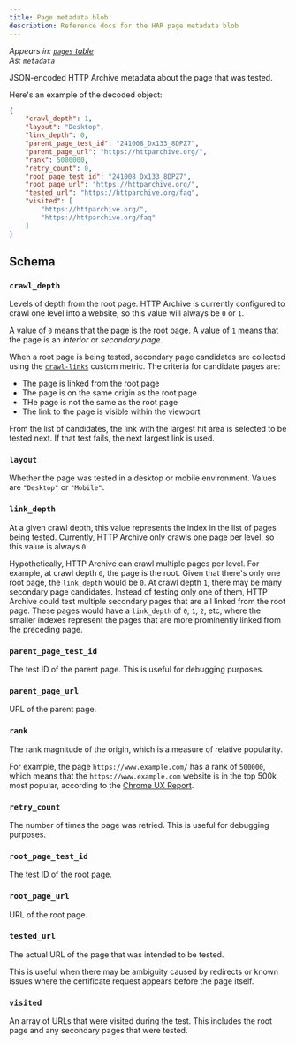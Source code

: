 ```yaml
---
title: Page metadata blob
description: Reference docs for the HAR page metadata blob
---
```


_Appears in: [`pages` table](/reference/tables/pages/)_\
_As: `metadata`_

JSON-encoded HTTP Archive metadata about the page that was tested.

Here's an example of the decoded object:

```json
{
    "crawl_depth": 1,
    "layout": "Desktop",
    "link_depth": 0,
    "parent_page_test_id": "241008_Dx133_8DPZ7",
    "parent_page_url": "https://httparchive.org/",
    "rank": 5000000,
    "retry_count": 0,
    "root_page_test_id": "241008_Dx133_8DPZ7",
    "root_page_url": "https://httparchive.org/",
    "tested_url": "https://httparchive.org/faq",
    "visited": [
        "https://httparchive.org/",
        "https://httparchive.org/faq"
    ]
}
```

## Schema

### `crawl_depth`

Levels of depth from the root page. HTTP Archive is currently configured to crawl one level into a website, so this value will always be `0` or `1`.

A value of `0` means that the page is the root page. A value of `1` means that the page is an _interior_ or _secondary page_.

When a root page is being tested, secondary page candidates are collected using the [`crawl-links`](https://github.com/HTTPArchive/custom-metrics/blob/main/dist/crawl_links.js) custom metric. The criteria for candidate pages are:

- The page is linked from the root page
- The page is on the same origin as the root page
- THe page is not the same as the root page
- The link to the page is visible within the viewport

From the list of candidates, the link with the largest hit area is selected to be tested next. If that test fails, the next largest link is used.

### `layout`

Whether the page was tested in a desktop or mobile environment. Values are `"Desktop"` or `"Mobile"`.

### `link_depth`

At a given crawl depth, this value represents the index in the list of pages being tested. Currently, HTTP Archive only crawls one page per level, so this value is always `0`.

Hypothetically, HTTP Archive can crawl multiple pages per level. For example, at crawl depth `0`, the page is the root. Given that there's only one root page, the `link_depth` would be `0`. At crawl depth `1`, there may be many secondary page candidates. Instead of testing only one of them, HTTP Archive could test multiple secondary pages that are all linked from the root page. These pages would have a `link_depth` of `0`, `1`, `2`, etc, where the smaller indexes represent the pages that are more prominently linked from the preceding page.

### `parent_page_test_id`

The test ID of the parent page. This is useful for debugging purposes.

### `parent_page_url`

URL of the parent page.

### `rank`

The rank magnitude of the origin, which is a measure of relative popularity.

For example, the page `https://www.example.com/` has a rank of `500000`, which means that the `https://www.example.com` website is in the top 500k most popular, according to the [Chrome UX Report](https://developer.chrome.com/docs/crux/methodology/#popularity-metric).

### `retry_count`

The number of times the page was retried. This is useful for debugging purposes.

### `root_page_test_id`

The test ID of the root page.

### `root_page_url`

URL of the root page.

### `tested_url`

The actual URL of the page that was intended to be tested.

This is useful when there may be ambiguity caused by redirects or known issues where the certificate request appears before the page itself.

### `visited`

An array of URLs that were visited during the test. This includes the root page and any secondary pages that were tested.
